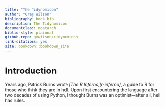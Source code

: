 ```yaml
--- 
title: "The Tidynomicon"
author: "Greg Wilson"
bibliography: book.bib
description: The Tidynomicon
documentclass: nostarch
biblio-style: plainnat
github-repo: gvwilson/tidynomicon
link-citations: yes
site: bookdown::bookdown_site
---
```


# Introduction

Years ago,
Patrick Burns wrote *[The R Inferno][r-inferno]*,
a guide to R for those who think they are in hell.
Upon first encountering the language after two decades of using Python,
I thought Burns was an optimist—after all,
hell has rules.

